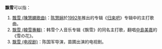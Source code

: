 '''飘雪'''可以指：
# [[飄雪_(陳慧嫻歌曲)|飄雪 (陳慧嫻歌曲)]]：[[陈慧娴|陈慧娴]]於[[1992年|1992年]]推出的专辑《[[归来吧|归来吧]]》专辑中的主打歌曲。
# [[飘雪_(韓雪專輯)|飘雪 (韓雪專輯)]]：韩雪个人音乐专辑《飘雪》的同名主打歌，翻唱[[中島美嘉|中島美嘉]]的《雪の花》。
# [[飘雪_(电视剧)|飘雪 (电视剧)]]：陈国军导演，苗圃出演的电视剧。

{{disambig|P|cat=二字作品消歧义}}
